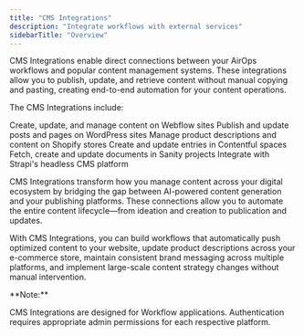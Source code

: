 ```yaml
---
title: "CMS Integrations"
description: "Integrate workflows with external services"
sidebarTitle: "Overview"
---
```


CMS Integrations enable direct connections between your AirOps workflows and popular content management systems. These integrations allow you to publish, update, and retrieve content without manual copying and pasting, creating end-to-end automation for your content operations.

The CMS Integrations include:

<Columns cols={2}>
<Card title="Webflow" icon="webflow" href="/building-workflows/workflow-steps/integrations/webflow">
Create, update, and manage content on Webflow sites
</Card>
<Card title="WordPress" icon="wordpress" href="/building-workflows/workflow-steps/integrations/wordpress">
Publish and update posts and pages on WordPress sites
</Card>
<Card title="Shopify" icon="shopify" href="/building-workflows/workflow-steps/integrations/shopify">
Manage product descriptions and content on Shopify stores
</Card>
<Card title="Contentful" icon="database" href="/building-workflows/workflow-steps/integrations/contentful">
Create and update entries in Contentful spaces
</Card>
<Card title="Sanity" icon="database" href="/building-workflows/workflow-steps/integrations/sanity">
Fetch, create and update documents in Sanity projects
</Card>
<Card title="Strapi" icon="database" href="/building-workflows/workflow-steps/integrations/strapi">
Integrate with Strapi's headless CMS platform
</Card>
</Columns>

CMS Integrations transform how you manage content across your digital ecosystem by bridging the gap between AI-powered content generation and your publishing platforms. These connections allow you to automate the entire content lifecycle—from ideation and creation to publication and updates.

With CMS Integrations, you can build workflows that automatically push optimized content to your website, update product descriptions across your e-commerce store, maintain consistent brand messaging across multiple platforms, and implement large-scale content strategy changes without manual intervention.

<Info>
**Note:**

CMS Integrations are designed for Workflow applications. Authentication requires appropriate admin permissions for each respective platform.
</Info>
